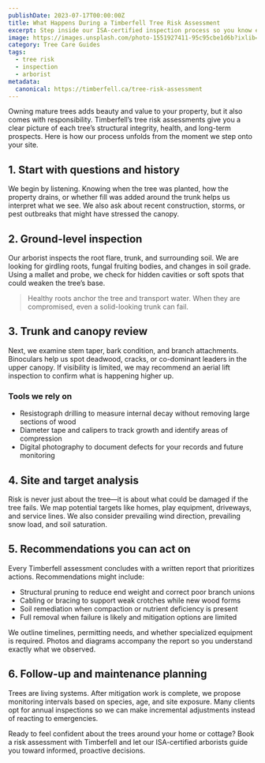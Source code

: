 ```yaml
---
publishDate: 2023-07-17T00:00:00Z
title: What Happens During a Timberfell Tree Risk Assessment
excerpt: Step inside our ISA-certified inspection process so you know exactly how we evaluate tree hazards and recommend next steps.
image: https://images.unsplash.com/photo-1551927411-95c95cbe1d6b?ixlib=rb-4.0.3&auto=format&fit=crop&w=1651&q=80
category: Tree Care Guides
tags:
  - tree risk
  - inspection
  - arborist
metadata:
  canonical: https://timberfell.ca/tree-risk-assessment
---
```


Owning mature trees adds beauty and value to your property, but it also comes with responsibility. Timberfell’s tree risk assessments give you a clear picture of each tree’s structural integrity, health, and long-term prospects. Here is how our process unfolds from the moment we step onto your site.

## 1. Start with questions and history

We begin by listening. Knowing when the tree was planted, how the property drains, or whether fill was added around the trunk helps us interpret what we see. We also ask about recent construction, storms, or pest outbreaks that might have stressed the canopy.

## 2. Ground-level inspection

Our arborist inspects the root flare, trunk, and surrounding soil. We are looking for girdling roots, fungal fruiting bodies, and changes in soil grade. Using a mallet and probe, we check for hidden cavities or soft spots that could weaken the tree’s base.

> Healthy roots anchor the tree and transport water. When they are compromised, even a solid-looking trunk can fail.

## 3. Trunk and canopy review

Next, we examine stem taper, bark condition, and branch attachments. Binoculars help us spot deadwood, cracks, or co-dominant leaders in the upper canopy. If visibility is limited, we may recommend an aerial lift inspection to confirm what is happening higher up.

### Tools we rely on

- Resistograph drilling to measure internal decay without removing large sections of wood
- Diameter tape and calipers to track growth and identify areas of compression
- Digital photography to document defects for your records and future monitoring

## 4. Site and target analysis

Risk is never just about the tree—it is about what could be damaged if the tree fails. We map potential targets like homes, play equipment, driveways, and service lines. We also consider prevailing wind direction, prevailing snow load, and soil saturation.

## 5. Recommendations you can act on

Every Timberfell assessment concludes with a written report that prioritizes actions. Recommendations might include:

- Structural pruning to reduce end weight and correct poor branch unions
- Cabling or bracing to support weak crotches while new wood forms
- Soil remediation when compaction or nutrient deficiency is present
- Full removal when failure is likely and mitigation options are limited

We outline timelines, permitting needs, and whether specialized equipment is required. Photos and diagrams accompany the report so you understand exactly what we observed.

## 6. Follow-up and maintenance planning

Trees are living systems. After mitigation work is complete, we propose monitoring intervals based on species, age, and site exposure. Many clients opt for annual inspections so we can make incremental adjustments instead of reacting to emergencies.

Ready to feel confident about the trees around your home or cottage? Book a risk assessment with Timberfell and let our ISA-certified arborists guide you toward informed, proactive decisions.
